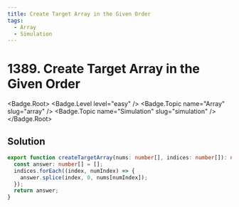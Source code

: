 ```yaml
---
title: Create Target Array in the Given Order
tags:
  - Array
  - Simulation
---
```


# 1389. Create Target Array in the Given Order

<Badge.Root>
  <Badge.Level level="easy" />
  <Badge.Topic name="Array" slug="array" />
  <Badge.Topic name="Simulation" slug="simulation" />
</Badge.Root>

## Solution

```typescript filename="solution.ts" copy
export function createTargetArray(nums: number[], indices: number[]): number[] {
  const answer: number[] = [];
  indices.forEach((index, numIndex) => {
    answer.splice(index, 0, nums[numIndex]);
  });
  return answer;
}
```

<ProblemLink
  codingSite="leetcode"
  href="https://leetcode.com/problems/create-target-array-in-the-given-order"
  title="Create Target Array in the Given Order"
/>
